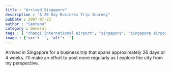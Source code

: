 ```yaml
---
title : "Arrived Singapore"
description : "A 26-Day Business Trip Journey"
pubDate : 2007-07-23
author : "Santanu"
category : General
tags : [ "changi international airport", "singapore", "singapore airport",]
image : {'src': '', 'alt': ''}
---
```

Arrived in Singapore for a business trip that spans approximately 26 days or 4 weeks. I'll make an effort to post more regularly as I explore the city from my perspective.
